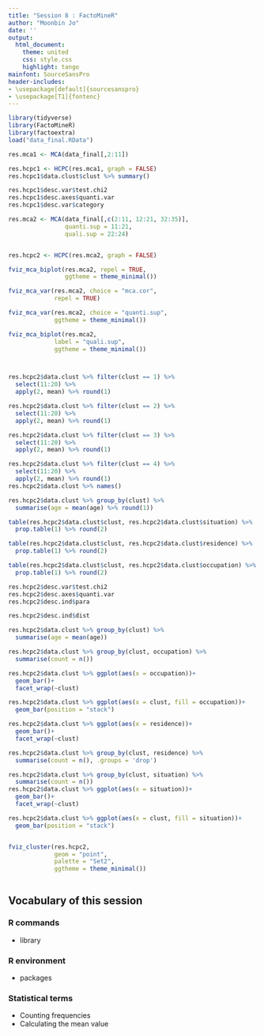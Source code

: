 ```yaml
---
title: "Session 8 : FactoMineR"
author: "Moonbin Jo"
date: ''
output:
  html_document:
    theme: united
    css: style.css
    highlight: tango
mainfont: SourceSansPro
header-includes:
- \usepackage[default]{sourcesanspro}
- \usepackage[T1]{fontenc}
---
```


```r
library(tidyverse)
library(FactoMineR)
library(factoextra)
load("data_final.RData")
```



```r
res.mca1 <- MCA(data_final[,2:11])
```

```r
res.hcpc1 <- HCPC(res.mca1, graph = FALSE)
res.hcpc1$data.clust$clust %>% summary()

res.hcpc1$desc.var$test.chi2
res.hcpc1$desc.axes$quanti.var
res.hcpc1$desc.var$category
```


```r
res.mca2 <- MCA(data_final[,c(2:11, 12:21, 32:35)],
                quanti.sup = 11:21,
                quali.sup = 22:24)


res.hcpc2 <- HCPC(res.mca2, graph = FALSE)
```


```r

fviz_mca_biplot(res.mca2, repel = TRUE,
                ggtheme = theme_minimal())

fviz_mca_var(res.mca2, choice = "mca.cor",
             repel = TRUE)

fviz_mca_var(res.mca2, choice = "quanti.sup",
             ggtheme = theme_minimal())

fviz_mca_biplot(res.mca2,
             label = "quali.sup",
             ggtheme = theme_minimal())



res.hcpc2$data.clust %>% filter(clust == 1) %>%
  select(11:20) %>% 
  apply(2, mean) %>% round(1)

res.hcpc2$data.clust %>% filter(clust == 2) %>%
  select(11:20) %>% 
  apply(2, mean) %>% round(1)

res.hcpc2$data.clust %>% filter(clust == 3) %>%
  select(11:20) %>% 
  apply(2, mean) %>% round(1)

res.hcpc2$data.clust %>% filter(clust == 4) %>%
  select(11:20) %>% 
  apply(2, mean) %>% round(1)
res.hcpc2$data.clust %>% names()

res.hcpc2$data.clust %>% group_by(clust) %>% 
  summarise(age = mean(age) %>% round(1))

table(res.hcpc2$data.clust$clust, res.hcpc2$data.clust$situation) %>% 
  prop.table(1) %>% round(2)

table(res.hcpc2$data.clust$clust, res.hcpc2$data.clust$residence) %>% 
  prop.table(1) %>% round(2)

table(res.hcpc2$data.clust$clust, res.hcpc2$data.clust$occupation) %>% 
  prop.table(1) %>% round(2)

```


```r
res.hcpc2$desc.var$test.chi2
res.hcpc2$desc.axes$quanti.var
res.hcpc2$desc.ind$para

res.hcpc2$desc.ind$dist

res.hcpc2$data.clust %>% group_by(clust) %>% 
  summarise(age = mean(age))

res.hcpc2$data.clust %>% group_by(clust, occupation) %>%
  summarise(count = n())

res.hcpc2$data.clust %>% ggplot(aes(x = occupation))+
  geom_bar()+
  facet_wrap(~clust)

res.hcpc2$data.clust %>% ggplot(aes(x = clust, fill = occupation))+
  geom_bar(position = "stack")

res.hcpc2$data.clust %>% ggplot(aes(x = residence))+
  geom_bar()+
  facet_wrap(~clust)

res.hcpc2$data.clust %>% group_by(clust, residence) %>% 
  summarise(count = n(), .groups = 'drop')

res.hcpc2$data.clust %>% group_by(clust, situation) %>% 
  summarise(count = n())
res.hcpc2$data.clust %>% ggplot(aes(x = situation))+
  geom_bar()+
  facet_wrap(~clust)

res.hcpc2$data.clust %>% ggplot(aes(x = clust, fill = situation))+
  geom_bar(position = "stack")


fviz_cluster(res.hcpc2,
             geom = "point",
             palette = "Set2",
             ggtheme = theme_minimal())



```


## Vocabulary of this session

### R commands
- library


### R environment
- packages

### Statistical terms
- Counting frequencies
- Calculating the mean value
